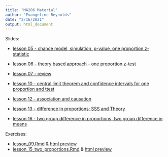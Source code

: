 ```yaml
---
title: "MA206 Material"
author: "Evangeline Reynolds"
date: "2/16/2021"
output: html_document
---
```


Slides:

-   [lesson 05 - chance model, simulation, p-value, one proportion z-statistic](ma206_lesson_05.html){target="_blank"}

-   [lesson 06 - theory based approach - one proportion z-test ](ma206_lesson_06.html){target="_blank"}

-   [lesson 07 - review](ma206_lesson_07.html){target="_blank"}

-   [lesson 10 - central limit theorem and confidence intervals for one proportion and ttest](ma206_lesson_10.html){target="_blank"}

-   [lesson 12 - association and causation](ma206_lesson_12.html){target="_blank"}

-  [lesson 13 - difference in proportions: SSS and Theory](ma206_lesson_13.html){target="_blank"}

- [lesson 16 - two group difference in proportions, two group difference in means](ma206_lesson_16.html){target="_blank"}

Exercises:

-   [lesson_09.Rmd](lesson_9.Rmd) & [html preview](lesson_9.html)
-   [lesson_15_two_proportions.Rmd](lesson_15_two_proportions.rmd) & [html preview](lesson_15_two_proportions.html)


